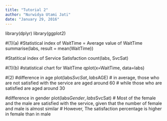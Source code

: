 ```yaml
---
title: "Tutorial 2"
author: "Nurwidya Utami Jati"
date: "January 29, 2016"
---
```


library(dplyr)
library(ggplot2)

#(1)(a)
#Statistical index of WaitTime = Average value of WaitTime
summarise(labs, result = mean(WaitTime))

#Statitical index of Service Satisfaction
count(labs, SvcSat)

#(1)(b)
#statistical chart for WaitTime
qplot(x=WaitTime, data=labs)

#(2)
#difference in age
plot(labs$SvcSat, labs$AGE)
# in average, those who are not satisfied with the service are aged around 60
# while those who are satisfied are aged around 30

#difference in gender
plot(labs$Gender, labs$SvcSat)
# Most of the female and the male are satisfied with the service, given that the number of female and male is almost similar
# However, The satisfaction percentage is higher in female than in male